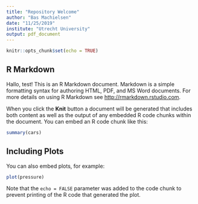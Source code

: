 ```yaml
---
title: "Repository Welcome"
author: "Bas Machielsen"
date: "11/25/2019"
institute: "Utrecht University" 
output: pdf_document
---
```


```r
knitr::opts_chunk$set(echo = TRUE)
```

## R Markdown

Hallo, test! This is an R Markdown document. Markdown is a simple formatting syntax for authoring HTML, PDF, and MS Word documents. For more details on using R Markdown see <http://rmarkdown.rstudio.com>.

When you click the **Knit** button a document will be generated that includes both content as well as the output of any embedded R code chunks within the document. You can embed an R code chunk like this:

```r
summary(cars)
```

## Including Plots

You can also embed plots, for example:

```r
plot(pressure)
```

Note that the `echo = FALSE` parameter was added to the code chunk to prevent printing of the R code that generated the plot.
